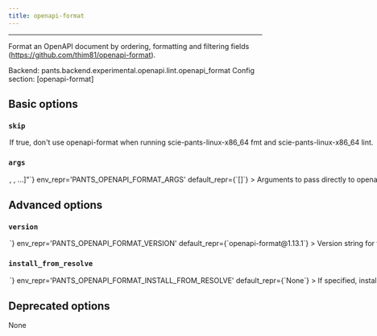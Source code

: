 ```yaml
---
title: openapi-format
---
```



---


Format an OpenAPI document by ordering, formatting and filtering fields (https://github.com/thim81/openapi-format).

Backend: <span className="color--primary">pants.backend.experimental.openapi.lint.openapi_format</span>
Config section: <span className="color--primary">[openapi-format]</span>

<span className={styles.options}>

## Basic options


### `skip`

<Option
  cli_repr={`--[no-]openapi-format-skip`}
  env_repr='PANTS_OPENAPI_FORMAT_SKIP'
  default_repr={`False`}
>

If true, don&#x27;t use openapi-format when running `scie-pants-linux-x86_64 fmt` and `scie-pants-linux-x86_64 lint`.

</Option>

### `args`

<Option
  cli_repr={`--openapi-format-args="[<shell_str>, <shell_str>, ...]"`}
  env_repr='PANTS_OPENAPI_FORMAT_ARGS'
  default_repr={`[]`}
>

Arguments to pass directly to openapi-format, e.g. `--openapi-format-args='--no-sort'`.

</Option>

## Advanced options


### `version`

<Option
  cli_repr={`--openapi-format-version=<str>`}
  env_repr='PANTS_OPENAPI_FORMAT_VERSION'
  default_repr={`openapi-format@1.13.1`}
>

Version string for the tool in the form package@version (e.g. prettier@2.6.2)

</Option>

### `install_from_resolve`

<Option
  cli_repr={`--openapi-format-install-from-resolve=<str>`}
  env_repr='PANTS_OPENAPI_FORMAT_INSTALL_FROM_RESOLVE'
  default_repr={`None`}
>

If specified, install the tool using the lockfile for this named resolve, instead of the version configured in this subsystem.

If unspecified, the tool will use the default configured package manager [nodejs].package_manager`, and install the tool without a lockfile.

</Option>

## Deprecated options

None


</span>